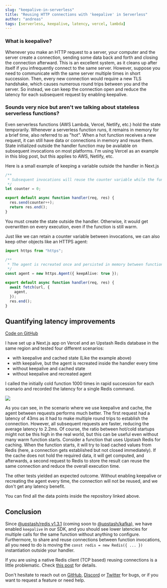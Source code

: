 ```yaml
---
slug: "keepalive-in-serverless"
title: "Reusing HTTP connections with 'keepalive' in Serverless"
author: "andreas"
tags: [serverless, keepalive, latency, vercel, lambda]
---
```


### What is keepalive?

Whenever you make an HTTP request to a server, your computer and the server create a connection, sending some data back and forth and closing the connection afterward. This is an excellent system, as it cleans up after itself if you infrequently connect to the same server. However, suppose you need to communicate with the same server multiple times in short succession. Then, every new connection would require a new TLS handshake, which causes numerous round trips between you and the server. So instead, we can keep the connection open and reduce the latency for each subsequent request by enabling keepalive.

### Sounds very nice but aren't we talking about stateless serverless functions?

Even serverless functions (AWS Lambda, Vercel, Netlify, etc.) hold the state temporarily. Whenever a serverless function runs, it remains in memory for a brief time, also referred to as "hot". When a hot function receives a new request, it can still have data or connections in memory and reuse them. State initialized outside the handler function may be available on subsequent invocations on most platforms.
I'm using Vercel as an example in this blog post, but this applies to AWS, Netlify, etc.

Here is a small example of keeping a variable outside the handler in Next.js

```ts
/**
 * Subsequent invocations will reuse the counter variable while the function remains hot.
 */
let counter = 0;

export default async function handler(req, res) {
  res.send(counter++);
  return res.end();
}
```

You must create the state outside the handler. Otherwise, it would get overwritten on every execution, even if the function is still warm.

Just like we can retain a counter variable between invocations, we can also keep other objects like an HTTPS agent:

```ts
import https from "https";

/**
 * The agent is recreated once and persisted in memory between function invocations
 */
const agent = new https.Agent({ keepAlive: true });

export default async function handler(req, res) {
  await fetch(url, {
    agent,
  });
  res.end();
}
```

## Quantifying latency improvements

[Code on GitHub](https://github.com/chronark/vercel-keepalive-tests)

I have set up a Next.js app on Vercel and an Upstash Redis database in the same region and tested four different scenarios:

- with keepalive and cached state (Like the example above)
- with keepalive, but the agent is recreated inside the handler every time
- without keepalive and cached state
- without keepalive and recreated agent

I called the initially cold function 1000 times in rapid succession for each scenario and recorded the latency for a single Redis command.

![](/blog/keepalive-in-serverless/latency_percentile.svg)

As you can see, in the scenario where we use keepalive and cache, the agent between requests performs much better. The first request had a latency of 43ms as it had to make multiple round trips to establish the connection. However, all subsequent requests are faster, reducing the average latency to 2.2ms. Of course, the ratio between hot/cold startups might not be this high in the real world, but this can be useful even without many warm function starts.
Consider a function that uses Upstash Redis for caching. When the function starts, it will try to load cached values from Redis (here, a connection gets established but not closed immediately). If the cache does not hold the required data, it will get computed, and afterwards, a second request to Redis to store the result can reuse the same connection and reduce the overall execution time.

The other tests yielded an expected outcome. Without enabling keepalive or recreating the agent every time, the connection will not be reused, and we don't get any latency benefit.

You can find all the data points inside the repository linked above.

## Conclusion

Since [@upstash/redis v1.3.1](https://github.com/upstash/upstash-redis/releases/tag/v1.3.1) (coming soon to [@upstash/kafka](https://github.com/upstash/upstash-kafka)), we have enabled `keepalive` in our SDK, and you should see lower latencies for multiple calls for the same function without anything to configure. Furthermore, to share and reuse connections between function invocations, all you need to do is moving the `const redis = new Redis({ ... })` instantiation outside your handler.

If you are using a native Redis client (TCP based) reusing connections is a little problematic. Check [this post](https://blog.upstash.com/serverless-database-connections) for details.

Don't hesitate to reach out on [GitHub](https://github.com/upstash/issues/issues/new), [Discord](https://discord.com/invite/w9SenAtbme) or [Twitter](https://twitter.com/upstash) for bugs, or if you want to request a feature or need help.
